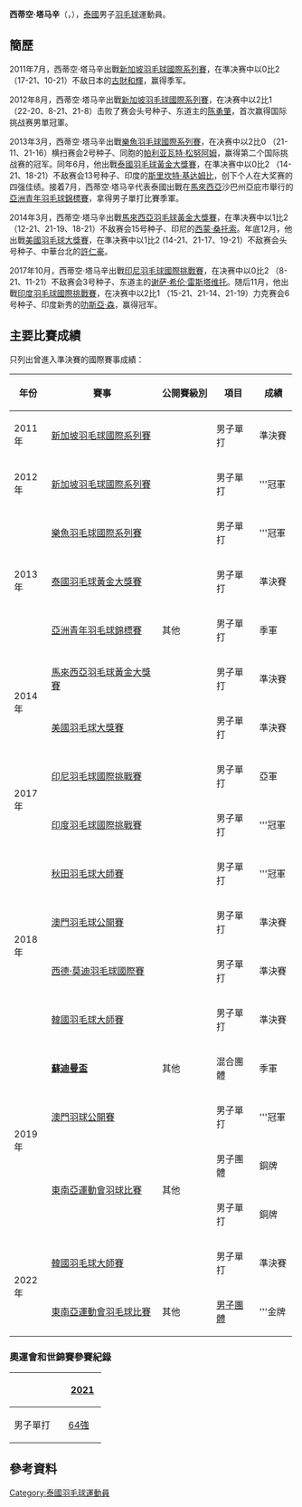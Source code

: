 {{noteTA|G1=Badminton}}
{{Infobox 羽球選手
| playername              = 西蒂空·塔马辛<br/>{{lang|th|สิทธิคมน์ ธรรมศิลป์}}<br/><small>({{lang|en|Sitthikom Thammasin}})</small>
| image                   = Sitthikom Thammasin 5.jpg
| size                    = 200px
| caption                 = 
| birth_name              = 
| date_of_birth           = {{birth_date_and_age|1995|4|7}}
| place_of_birth          = 
| height                  = 
| weight                  = 
| event                   = 男子單打
| country                 = {{THA}}
| years_started           = 
| years_intldubut         = 
| handedness              = 
| coach                   = 
| highest_ranking         = 第21位（男單）
| date_of_highest_ranking = 2019年7月23日<ref name="ranking">{{en}}[http://bwfcontent.tournamentsoftware.com/ranking/player.aspx?id=18246&player=117986 World Ranking - Ranking of THAMMASIN Sitthikom (58963)]</ref>
| current_ranking         = 第23位（男單）
| date_of_current_ranking = 2019年10月22日<ref>{{en}}[https://bwfbadminton.com/rankings/ BWF World Ranking - BWF世界排名榜 (9/17/2019) - Men's singles] {{Wayback|url=https://bwfbadminton.com/rankings/ |date=20191204035709 }}</ref>
| played                  = 142勝–75負（男單）<br/>5勝–4負（男雙）<br/>8勝–4負（混雙）
| titles                  = 
| bwf_profile             = E117B39B-809E-4008-98E5-60E612C0A410
| bwf_id                  = 58963
| updated                 = 2018年7月20日
}}
{{MedalTableTop|width=286px}}
{{MedalSport | 男子[[羽毛球|羽毛球]]}}
{{MedalCountry | {{THA}}}}
{{MedalCompetition | [[蘇迪曼盃|蘇迪曼盃]]}}
{{MedalBronze| [[2019年蘇迪曼盃|2019年 南寧]] | [[2019年蘇迪曼盃|混合團體]] }}
{{MedalCompetition | [[東南亞運動會|東南亞運動會]]}}
{{MedalBronze| [[2019年东南亚运动会|2019年 馬尼拉]] | [[2019年東南亞運動會羽球比賽|男子團體]]}}
{{MedalBronze| [[2019年东南亚运动会|2019年 馬尼拉]] | [[2019年東南亞運動會羽球比賽|男子單打]]}}
{{MedalGold| [[2021年東南亞運動會羽毛球比賽|2021年 河內]] | [[2021年東南亞運動會羽毛球男子團體比賽|男子團體]]}}
{{MedalCompetition | [[亞洲青年羽毛球錦標賽|亞洲青年羽毛球錦標賽]]}}
{{MedalBronze| [[2013年亞洲青年羽毛球錦標賽|2013年 亞庇市]] | 男子單打 }}
{{MedalBottom}}
'''西蒂空·塔马辛'''（{{lang-th|สิทธิคมน์ ธรรมศิลป์}}，{{bd|1995年|4月7日||}}），[[泰國|泰國]]男子[[羽毛球|羽毛球]]運動員。

==簡歷==
2011年7月，西蒂空·塔马辛出戰[[2011年新加坡羽毛球國際系列賽|新加坡羽毛球國際系列賽]]，在準决赛中以0比2 （17-21、10-21）不敌日本的[[古財和輝|古財和輝]]，赢得季军。

2012年8月，西蒂空·塔马辛出戰[[2012年新加坡羽毛球國際系列賽|新加坡羽毛球國際系列賽]]，在决赛中以2比1 （22-20、8-21、21-8）击败了赛会头号种子、东道主的[[陈勇肇|陈勇肇]]，首次赢得国际挑战赛男單冠軍。

2013年3月，西蒂空·塔马辛出戰[[2013年樂魚羽毛球國際系列賽|樂魚羽毛球國際系列賽]]，在决赛中以2比0 （21-11、21-16）横扫赛会2号种子、同胞的[[帕利亚瓦特·松努阿姆|帕利亚瓦特·松努阿姆]]，赢得第二个国际挑战赛的冠军。同年6月，他出戰[[2013年泰國羽毛球黃金大獎賽|泰國羽毛球黃金大獎賽]]，在準决赛中以0比2 （14-21、18-21）不敌赛会13号种子、印度的[[斯里坎特·基达姆比|斯里坎特·基达姆比]]，创下个人在大奖赛的四强佳绩。接着7月，西蒂空·塔马辛代表泰國出戰在[[馬來西亞|馬來西亞]]沙巴州亞庇市舉行的[[2013年亞洲青年羽毛球錦標賽|亞洲青年羽毛球錦標賽]]，拿得男子單打比賽季軍。

2014年3月，西蒂空·塔马辛出戰[[2014年馬來西亞羽毛球黃金大獎賽|馬來西亞羽毛球黃金大獎賽]]，在準决赛中以1比2 （12-21、21-19、18-21）不敌赛会15号种子、印尼的[[西蒙·桑托索|西蒙·桑托索]]。年底12月，他出戰[[2014年美國羽毛球大獎賽|美國羽毛球大獎賽]]，在準决赛中以1比2 (14-21、21-17、19-21）不敌赛会头号种子、中華台北的[[許仁豪|許仁豪]]。

2017年10月，西蒂空·塔马辛出戰[[2017年印度尼西亞羽毛球國際挑戰賽|印尼羽毛球國際挑戰賽]]，在决赛中以0比2 （8-21、11-21）不敌赛会3号种子、东道主的[[谢萨·希伦·雷斯塔维托|谢萨·希伦·雷斯塔维托]]。随后11月，他出戰[[2017年印度羽毛球國際挑戰賽|印度羽毛球國際挑戰賽]]，在决赛中以2比1 （15-21、21-14、21-19）力克赛会6号种子、印度新秀的[[叻斯亞·森|叻斯亞·森]]，赢得冠军。

==主要比賽成績==
只列出曾進入準決賽的國際賽事成績：
{| class=wikitable style="text-align:center; font-size:small;" 
!width="50"|年份
!width="180"|賽事
!width="80"|公開賽級別
!width="60"|項目
!width="50"|成績
|-
!rowspan="1"|2011年
|[[2011年新加坡羽毛球國際系列賽|新加坡羽毛球國際系列賽]]
|{{BWFIS}}
|男子單打
|bgcolor="#b8860b"|準決賽
|-
!rowspan="1"|2012年
|[[2012年新加坡羽毛球國際系列賽|新加坡羽毛球國際系列賽]]
|{{BWFIS}}
|男子單打
|bgcolor="gold"|'''冠軍
|-
!rowspan="3"|2013年
|[[2013年樂魚羽毛球國際系列賽|樂魚羽毛球國際系列賽]]
|{{BWFIS}}
|男子單打
|bgcolor="gold"|'''冠軍
|-
|[[2013年泰國羽毛球黃金大獎賽|泰國羽毛球黃金大獎賽]]
|{{BWFGPG}}
|男子單打
|bgcolor="#b8860b"|準決賽
|-
|[[2013年亞洲青年羽毛球錦標賽|亞洲青年羽毛球錦標賽]]
|其他
|男子單打
|bgcolor="#b8860b"|季軍
|-
!rowspan="2"|2014年
|[[2014年馬來西亞羽毛球黃金大獎賽|馬來西亞羽毛球黃金大獎賽]]
|{{BWFGPG}}
|男子單打
|bgcolor="#b8860b"|準決賽
|-
|[[2014年美國羽毛球大獎賽|美國羽毛球大獎賽]]
|{{BWFGP}}
|男子單打
|bgcolor="#b8860b"|準決賽
|-
!rowspan="2"|2017年
|[[2017年印度尼西亞羽毛球國際挑戰賽|印尼羽毛球國際挑戰賽]]
|{{BWFIC}}
|男子單打
|bgcolor="silver"|亞軍
|-
|[[2017年印度羽毛球國際挑戰賽|印度羽毛球國際挑戰賽]]
|{{BWFIC}}
|男子單打
|bgcolor="gold"|'''冠軍
|-
!rowspan="4"|2018年
|[[2018年秋田羽毛球大師賽|秋田羽毛球大師賽]]
|{{BWF100}}
|男子單打
|bgcolor="gold"|'''冠軍
|-
|[[2018年澳門羽毛球公開賽|澳門羽毛球公開賽]]
|{{BWF300}}
|男子單打
|bgcolor="#b8860b"|準決賽
|-
|[[2018年西德·莫迪羽毛球國際賽|西德·莫迪羽毛球國際賽]]
|{{BWF300}}
|男子單打
|bgcolor="#b8860b"|準決賽
|-
|[[2018年韓國羽毛球大師賽|韓國羽毛球大師賽]]
|{{BWF300}}
|男子單打
|bgcolor="#b8860b"|準決賽
|-
!rowspan="4"|2019年
|'''[[2019年蘇迪曼盃|蘇迪曼盃]]'''
|其他
|混合團體
|bgcolor="#b8860b"|季軍
|-
|[[2019年澳門羽毛球公開賽|澳門羽球公開賽]]
|{{BWF300}}
|男子單打
|bgcolor="gold"|'''冠軍
|-
|rowspan="2"|[[2019年東南亞運動會羽球比賽|東南亞運動會羽球比賽]]
|rowspan="2"|其他
|男子團體
|bgcolor="#b8860b"|銅牌
|-
|男子單打
|bgcolor="#b8860b"|銅牌
|-
!rowspan="2"|2022年
|[[2022年韓國羽毛球大師賽|韓國羽毛球大師賽]]
|{{BWF300}}
|男子單打
|bgcolor="#b8860b"|準決賽
|-
|[[2021年東南亞運動會羽毛球比賽|東南亞運動會羽毛球比賽]]
|其他
|[[2021年東南亞運動會羽毛球男子團體比賽|男子團體]]
|bgcolor="gold"|'''金牌
|}
{{BWF賽事級別索引}}

===奧運會和世錦賽參賽紀錄===
{| class=wikitable style="text-align:center; font-size:small;" 
!
!width="50"|[[2021年世界羽毛球錦標賽|2021]]
|-
!width="80"|男子單打
|[[2021年世界羽毛球錦標賽男子單打項目|64強]]
|}

==參考資料==
{{Reflist}}

{{DEFAULTSORT:Thammasin, Sitthikom}}
[[Category:泰國羽毛球運動員|Category:泰國羽毛球運動員]]